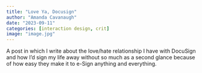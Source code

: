 ```yaml
---
title: "Love Ya, Docusign"
author: "Amanda Cavanaugh"
date: "2023-09-11"
categories: [interaction design, crit]
image: "image.jpg"
---
```


A post in which I write about the love/hate relationship I have with DocuSign and how I'd sign my life away without so much as a second glance because of how easy they make it to e-Sign anything and everything.
